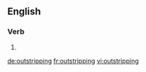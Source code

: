 ==English==

===Verb===
{{head|en|present participle}}

# {{present participle of|outstrip|lang=en|nocat=1}}

[[de:outstripping]]
[[fr:outstripping]]
[[vi:outstripping]]